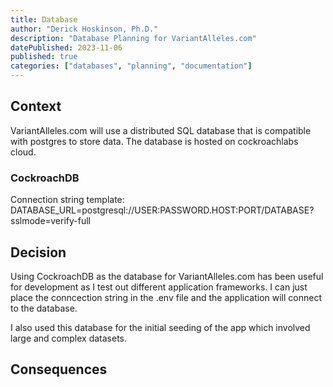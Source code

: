 ```yaml
---
title: Database
author: "Derick Hoskinson, Ph.D."
description: "Database Planning for VariantAlleles.com"
datePublished: 2023-11-06
published: true
categories: ["databases", "planning", "documentation"]
---
```


## Context

VariantAlleles.com will use a distributed SQL database that is compatible with postgres to store data. The database is hosted on cockroachlabs cloud.

### CockroachDB

Connection string template:
DATABASE_URL=postgresql://USER:PASSWORD.HOST:PORT/DATABASE?sslmode=verify-full

## Decision

Using CockroachDB as the database for VariantAlleles.com has been useful for development as I test out different application frameworks. I can just place the conncection string in the .env file and the application will connect to the database.

I also used this database for the initial seeding of the app which involved large and complex datasets.

## Consequences
